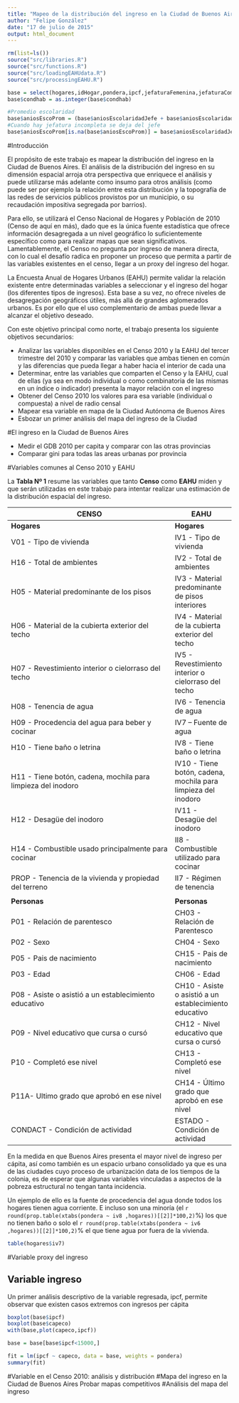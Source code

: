```yaml
---
title: "Mapeo de la distribución del ingreso en la Ciudad de Buenos Aires"
author: "Felipe González"
date: "17 de julio de 2015"
output: html_document
---
```

```r
rm(list=ls())
source("src/libraries.R")
source("src/functions.R")
source("src/loadingEAHUdata.R")
source("src/processingEAHU.R")
```

``` r
base = select(hogares,idHogar,pondera,ipcf,jefaturaFemenina,jefaturaCompleta,habitanteUnico,hogaresMult,nbi1:nbi,condhab:propietario)
base$condhab = as.integer(base$condhab)

#Promedio escolaridad
base$aniosEscoProm = (base$aniosEscolaridadJefe + base$aniosEscolaridadConyu)/2
#Cuando hay jefatura incompleta se deja del jefe
base$aniosEscoProm[is.na(base$aniosEscoProm)] = base$aniosEscolaridadJefe
```

#Introducción

El propósito de este trabajo es mapear la distribución del ingreso en la Ciudad de Buenos Aires. El análisis de la distribución del ingreso en su dimensión espacial arroja otra perspectiva que enriquece el análisis y puede utilizarse más adelante como insumo para otros análisis (como puede ser por ejemplo la relación entre esta distribución y la topografía de las redes de servicios públicos provistos por un municipio, o su recaudación impositiva segregada por barrios).

Para ello, se utilizará el Censo Nacional de Hogares y Población de 2010 (Censo de aquí en más), dado que es la única fuente estadística que ofrece información desagregada a un nivel geográfico lo suficientemente específico como para realizar mapas que sean significativos. Lamentablemente, el Censo no pregunta por ingreso de manera directa, con lo cual el desafío radica en proponer un proceso que permita a partir de las variables existentes en el censo, llegar a un proxy del ingreso del hogar.

La Encuesta Anual de Hogares Urbanos (EAHU) permite validar la relación existente entre determinadas variables a seleccionar y el ingreso del hogar (los diferentes tipos de ingresos). Esta base a su vez, no ofrece niveles de desagregación geográficos útiles, más allá de grandes aglomerados urbanos. Es por ello que el uso complementario de ambas puede llevar a alcanzar el objetivo deseado.

Con este objetivo principal como norte, el trabajo presenta los siguiente objetivos secundarios:

- Analizar las variables disponibles en el Censo 2010 y la EAHU del tercer trimestre del 2010 y comparar las variables que ambas tienen en común y las diferencias que pueda llegar a haber hacia el interior de cada una
- Determinar, entre las variables que comparten el Censo y la EAHU, cual de ellas (ya sea en modo individual o como combinatoria de las mismas en un índice o indicador) presenta la mayor relación con el ingreso
- Obtener del Censo 2010 los valores para esa variable (individual o compuesta) a nivel de radio censal
- Mapear esa variable en mapa de la Ciudad Autónoma de Buenos Aires
- Esbozar un primer análisis del mapa del ingreso de la Ciudad 

#El ingreso en la Ciudad de Buenos Aires

- Medir el GDB 2010 per capita y comparar con las otras provincias
- Comparar gini para todas las areas urbanas por provincia

#Variables comunes al Censo 2010 y EAHU

La **Tabla Nº 1** resume las variables que tanto **Censo** como **EAHU** miden y que serán utilizadas en este trabajo para intentar realizar una estimación de la distribución espacial del ingreso. 


| **CENSO**                                                    | **EAHU**      |
| -------------------------------------------------------------|---------------|
| **Hogares**                                                  | **Hogares**   |
| V01 - Tipo de vivienda                                       | IV1 - Tipo de vivienda|
| H16 - Total de ambientes                                     | IV2 - Total de ambientes|
| H05 - Material predominante de los pisos                     | IV3 - Material predominante de pisos interiores|
| H06 - Material de la cubierta exterior del techo             | IV4 - Material de la cubierta exterior del techo|
| H07 - Revestimiento interior o cielorraso del techo          | IV5 - Revestimiento interior o cielorraso del techo|
| H08 - Tenencia de agua                                       | IV6 - Tenencia de agua|
| H09 - Procedencia del agua para beber y cocinar              | IV7 – Fuente de agua|
| H10 - Tiene baño o letrina                                   | IV8 - Tiene baño o letrina|
| H11 - Tiene botón, cadena, mochila para limpieza del inodoro | IV10 - Tiene botón, cadena, mochila para limpieza del inodoro|
| H12 - Desagüe del inodoro                                    | IV11 - Desagüe del inodoro |
| H14 - Combustible usado principalmente para cocinar          | II8 - Combustible utilizado para cocinar |
| PROP - Tenencia de la vivienda y propiedad del terreno       | II7 - Régimen de tenencia |
|                                                              |               |
| **Personas**                                                 | **Personas**  |
| P01 - Relación de parentesco                                 | CH03 - Relación de Parentesco      |
| P02 - Sexo                                                   | CH04 - Sexo       |
| P05 - Pais de nacimiento                                     | CH15 - Pais de nacimiento|
| P03 - Edad                                                   | CH06 - Edad       |
| P08 - Asiste o asistió a un establecimiento educativo        | CH10 - Asiste o asistió a un establecimiento educativo     |
| P09 - Nivel educativo que cursa o cursó                      | CH12 - Nivel educativo que cursa o cursó        |
| P10 - Completó ese nivel                                     | CH13 - Completó ese nivel        |
| P11A- Ultimo grado que aprobó en ese nivel                   | CH14 - Último grado que aprobó en ese nivel        |
| CONDACT - Condición de actividad                             | ESTADO - Condición de actividad      |


En la medida en que Buenos Aires presenta el mayor nivel de ingreso per cápita, así como también es un espacio urbano consolidado ya que es una de las ciudades cuyo proceso de urbanización data de los tiempos de la colonia, es de esperar que algunas variables vinculadas a aspectos de la pobreza estructural no tengan tanta incidencia. 

Un ejemplo de ello es la fuente de procedencia del agua donde todos los hogares tienen agua corriente. E incluso son una minoría (el `r round(prop.table(xtabs(pondera ~ iv8 ,hogares))[[2]]*100,2)`%) los que no tienen baño o solo el `r round(prop.table(xtabs(pondera ~ iv6 ,hogares))[[2]]*100,2)`% el que tiene agua por fuera de la vivienda.

```r
table(hogares$iv7)
```

#Variable proxy del ingreso

## Variable ingreso

Un primer análisis descriptivo de la variable regresada, ipcf, permite observar que existen casos extremos con ingresos per cápita 

```r
boxplot(base$ipcf)
boxplot(base$capeco)
with(base,plot(capeco,ipcf))
```

```r
base = base[base$ipcf<15000,]
```

```r
fit = lm(ipcf ~ capeco, data = base, weights = pondera)
summary(fit)
```

#Variable en el Censo 2010: análisis y distribución
#Mapa del ingreso en la Ciudad de Buenos Aires
 Probar mapas competitivos
#Análisis del mapa del ingreso 


